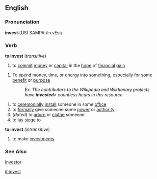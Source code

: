 ==English==
===Pronunciation===
'''invest''':(US) SAMPA:/In.vEst/

===Verb===
'''to invest''' (''transitive'')

# to [[commit]] [[money]] or [[capital]] in the [[hope]] of [[financial]] [[gain]]

# To spend money, [[time]], or [[energy]] into something, especially for some [[benefit]] or [[purpose]]
#:Ex. ''The contributors to the Wikipedia and Wiktionary projects have '''invested'''> countless hours in this resource''

# to [[ceremonially]] [[install]] someone in some [[office]]
# to [[formally]] give someone some [[power]] or [[authority]]
#(''dated'') to [[adorn]] or [[clothe]] someone
# to lay [[siege]] to 
'''to invest''' (''intransitive'')
# to make [[investments]]

===See Also===
[[investor]]

[[it:invest]]